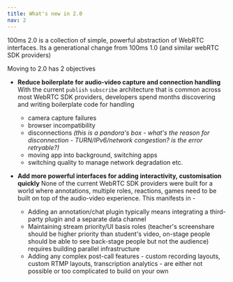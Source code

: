 ```yaml
---
title: What's new in 2.0
nav: 2
---
```


100ms 2.0 is a collection of simple, powerful abstraction of WebRTC interfaces. Its a generational change from 100ms 1.0 \(and similar webRTC SDK providers\)

Moving to 2.0 has 2 objectives

-   **Reduce boilerplate for audio-video capture and connection handling**  
    With the current `publish` `subscribe` architecture that is common across most WebRTC SDK providers, developers spend months discovering and writing boilerplate code for handling

    -   camera capture failures
    -   browser incompatibility
    -   disconnections _\(this is a pandora's box - what's the reason for disconnection - TURN/IPv6/network congestion? is the error retryable?\)_
    -   moving app into background, switching apps
    -   switching quality to manage network degradation etc.

-   **Add more powerful interfaces for adding interactivity, customisation quickly** None of the current WebRTC SDK providers were built for a world where annotations, multiple roles, reactions, games need to be built on top of the audio-video experience. This manifests in -
    -   Adding an annotation/chat plugin typically means integrating a third-party plugin and a separate data channel
    -   Maintaining stream priority/UI basis roles \(teacher's screenshare should be higher priority than student's video, on-stage people should be able to see back-stage people but not the audience\) requires building parallel infrastructure
    -   Adding any complex post-call features - custom recording layouts, custom RTMP layouts, transcription analytics - are either not possible or too complicated to build on your own

